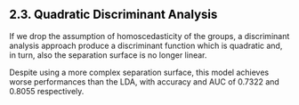 <h2><a name="23_QDA" style="pointer-events: none; cursor: default;" ><font color="black"> 2.3. Quadratic Discriminant Analysis</font></a></h2>

If we drop the assumption of homoscedasticity of the groups, a discriminant analysis approach produce a discriminant function which is quadratic and, in turn, also the separation surface is no longer linear.


Despite using a more complex separation surface, this model achieves worse performances than the LDA, with accuracy and AUC of 0.7322 and 0.8055 respectively.

<br></br>
<br></br>
